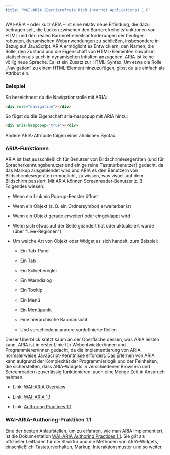 ```yaml
---
title: "WAI-ARIA (Barrierefreie Rich Internet Applications) 1.0"
---
```


WAI-ARIA – oder kurz ARIA – ist eine relativ neue Erfindung, die dazu beitragen soll, die Lücken
zwischen den Barrierefreiheitsfunktionen von HTML und den realen Barrierefreiheitsanforderungen
der heutigen robusten, dynamischen Webanwendungen zu schließen, insbesondere in Bezug auf JavaScript.
ARIA ermöglicht es Entwicklern, den Namen, die Rolle, den Zustand und die Eigenschaft von HTML-Elementen
sowohl in statischen als auch in dynamischen Inhalten anzugeben. ARIA ist keine völlig neue Sprache.
Es ist ein Zusatz zur HTML-Syntax. Um etwa die Rolle „Navigation“ zu einem HTML-Element hinzuzufügen,
gibst du sie einfach als Attribut ein.

### Beispiel

So bezeichnest du die Navigationsrolle mit ARIA:

```html
<div role="navigation"></div>
```

So fügst du die Eigenschaft aria-haspopup mit ARIA hinzu:

```html
<div aria-haspopup="true"></div>
```

Andere ARIA-Attribute folgen einer ähnlichen Syntax.

### ARIA-Funktionen

ARIA ist fast ausschließlich für Benutzer von Bildschirmlesegeräten (und für
Spracherkennungsbenutzer und einige reine Tastaturbenutzer) gedacht, da das
Markup ausgeblendet wird und ARIA es den Benutzern von Bildschirmlesegeräten
ermöglicht, zu wissen, was visuell auf dem Bildschirm passiert. Mit ARIA
können Screenreader-Benutzer z. B. Folgendes wissen:

- Wenn ein Link ein Pop-up-Fenster öffnet

- Wenn ein Objekt (z. B. ein Ordnersymbol) erweiterbar ist

- Wenn ein Objekt gerade erweitert oder eingeklappt wird

- Wenn sich etwas auf der Seite geändert hat oder aktualisiert wurde (über "Live-Regionen")

- Um welche Art von Objekt oder Widget es sich handelt, zum Beispiel:

  - Ein Tab-Panel

  - Ein Tab

  - Ein Schieberegler

  - Ein Warndialog

  - Ein Tooltip

  - Ein Menü

  - Ein Menüpunkt

  - Eine hierarchische Baumansicht

  - Und verschiedene andere vordefinierte Rollen

Dieser Überblick kratzt kaum an der Oberfläche dessen, was ARIA leisten kann.
ARIA ist in erster Linie für Webentwickler/innen und Programmierer/innen gedacht,
da die Implementierung von ARIA normalerweise JavaScript-Kenntnisse erfordert.
Das Erlernen von ARIA kann aufgrund der Komplexität der Programmierlogik und der
Feinheiten, die sicherstellen, dass ARIA-Widgets in verschiedenen Browsern und
Screenreadern zuverlässig funktionieren, auch eine Menge Zeit in Anspruch nehmen.

- Link: <a href="http://www.w3.org/WAI/intro/aria.php" target="_blank">
  WAI-ARIA Overview</a>

- Link: <a href="http://www.w3.org/TR/wai-aria/" target="_blank">
  WAI-ARIA 1.1</a>

- Link: <a href="https://www.w3.org/TR/wai-aria-practices-1.1/" target="_blank">
  Authoring Practices 1.1</a>

### WAI-ARIA-Authoring-Praktiken 1.1

Eine der besten Anlaufstellen, um zu erfahren, wie man ARIA implementiert, ist die
Dokumentation <a href="https://www.w3.org/TR/wai-aria-practices-1.1/" target="_blank">
WAI-ARIA Authoring Practices 1.1</a>. Sie gilt als offizieller Leitfaden für die
Struktur und die Methoden von ARIA-Widgets, einschließlich Tastaturverhalten,
Markup, Interaktionsmuster und so weiter.
